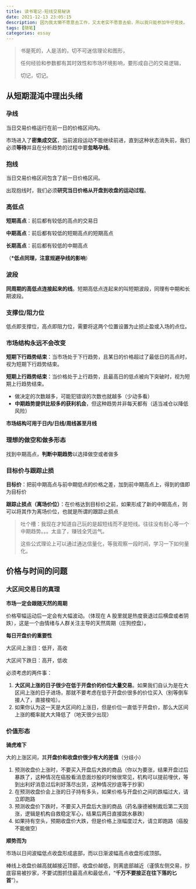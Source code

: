 ```yaml
---
title: 读书笔记-短线交易秘诀
date: 2021-12-13 23:05:15
description: 因为我太懒不愿意去工作，又太老实不愿意去偷，所以我只能参加牛仔竞技。
tags: [随笔]
categories: essay
---
```


> 书是死的，人是活的，切不可迷信理论和图形，
>
> 任何经验和参数都有其时效性和市场环境影响，要形成自己的交易逻辑，
>
> 切记，切记。

## 从短期混沌中理出头绪

### **孕线**

当日交易价格运行在前一日的价格区间内。

市场进入了**密集成交区**，当前波段运动不能继续前进，直到这种状态消失前，我们必须**等待**并且在分析趋势的过程中要**忽略孕线**。

### **抱线**

当日交易价格区间包含了前一日价格区间。

出现抱线时，我们必须**研究当日价格从开盘到收盘的运动过程**。

### 高低点

**短期高点**：前后都有较低的高点的交易日

**中期高点**：前后都有较低的短期高点的短期高点

**长期高点**：前后都有较低的中期高点

（**\*低点同理，注意规避孕线的影响**）

### 波段

**同周期的高低点连接起来的线**。短期高低点连起来的叫短期波段，同理有中期和长期波段。

### 支撑位/阻力位

低点即支撑位，高点即阻力位，需要将这两个位置设置为止损止盈或入场的点位。

### 市场结构永远不会改变

**短期下行趋势结束**：当市场处于下行趋势，且某日的价格超过了最低日的高点时，视为短期下行趋势结束。

**短期上行趋势结束**：当价格处于上行趋势，且最高日的低点被向下突破时，视为短期上行趋势结束。

- 做决定的次数越多，可能犯错误的次数也就越多（少动多看）
- **中期趋势提供比较多的获利机会**，但这种趋势并非每天都有（适当减仓以降低风险）

**市场结构可用于日内/日线/周线甚至月线**

### 理想的做空和做多形态

找到中期高点，**判断中期趋势**以选择做空或者做多

### 目标价与跟踪止损

**目标价**：把前中期高点与前中期低点的价格之差，加到前中期高点上，得到的值即为目标价

**跟踪止损点（离场价位）**：在价格达到目标价之前，如果形成了新的中期高点，则可以将其作为离场价位，也就是所谓的跟踪止损点

> 吐个槽：我现在才知道自己玩的是超短线而不是短线。往往没有耐心等一个中期趋势。。。太韭了，赚钱全凭运气。
>
> 这些公式理论上可以通过通达信量化，等我观察一段时间，学习一下如何量化。

## 价格与时间的问题

### 大区间交易日的真理

**市场一定会跟随天然的周期**

价格窄幅运动后一定会有大幅波动。（体现在 A 股里就是热度衰退过后横盘或者阴跌），这是一个由情绪与人群关注主导的天然周期（庄狗控盘）。

**每日开盘价的重要性**

大区间上涨日：低开，高收

大区间下跌日：高开，低收

必须考虑的两件事：

1. **大区间上涨的日子很少在低于开盘价的价位大量交易**。如果我们自认为是在大区间上涨的日子进场，那就不要考虑在低于开盘价很多的价位买入（别等倒车接人了，直接梭哈）。
2. 如果你认为这一天是大区间的上涨日，但是价位一直低于开盘价，那么大区间上涨的概率就大大降低了（地天很少出现）

### 价值形态

**骑虎难下**

大的上涨区间，其**开盘价和收盘价很少有大的差值**（分歧小）

1. 预测收盘价上涨时，不要买入开盘后大跌的商品（你以为要涨，结果开盘过后暴跌了，这种情况在癌股看消息面炒股的时候很常见，机构可以提前埋伏，等到出利好消息过后利好落尽出货，这种情况抄底等于抄家）
2. 在预测收盘价会上涨的日子持有多头，如果价格与开盘价之间的跌幅过大，请立即跑路
3. 预测收盘价下跌时，不要买入开盘后大涨的商品（药名康德被制裁后第二天回涨，逻辑是机构自救稳定军心，结果后两日直接跳水暴跌）
4. 如果持有空头，预期收盘价大跌，但是价格上涨幅度过大，请立即跑路（癌股不能做空）

**顺势而为**

市场以日间波幅低点收盘形成底部，而以日渐波幅高点收盘形成顶部。

棒线上收盘价越高就越接近顶部，收盘价越低，则离底部越近（谨慎左侧交易，抄底容易被抄家，不要试图抓住最高点和最低点，“**千万不要接正在往下落的匕首**”）。
